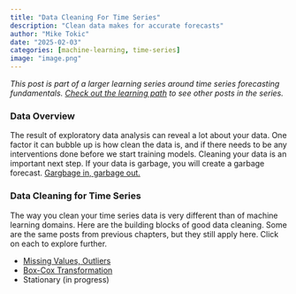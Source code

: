 ```yaml
---
title: "Data Cleaning For Time Series"
description: "Clean data makes for accurate forecasts"
author: "Mike Tokic"
date: "2025-02-03"
categories: [machine-learning, time-series]
image: "image.png"
---
```


*This post is part of a larger learning series around time series forecasting fundamentals. [Check out the learning path](https://mftokic.github.io/posts/2024-09-25-ts-fundamentals/) to see other posts in the series.* 

### Data Overview

The result of exploratory data analysis can reveal a lot about your data. One factor it can bubble up is how clean the data is, and if there needs to be any interventions done before we start training models. Cleaning your data is an important next step.  If your data is garbage, you will create a garbage forecast. [Gargbage in, garbage out.](https://mftokic.github.io/posts/2024-04-08-time-series-garbage/) 

### Data Cleaning for Time Series

The way you clean your time series data is very different than of machine learning domains. Here are the building blocks of good data cleaning. Some are the same posts from previous chapters, but they still apply here. Click on each to explore further. 

- [Missing Values, Outliers](https://mftokic.github.io/posts/2024-11-26-ts-fundamentals-missing-outliers/)
- [Box-Cox Transformation](https://mftokic.github.io/posts/2025-02-05-ts-fundamentals-data-cleaning-boxcox/)
- Stationary (in progress)